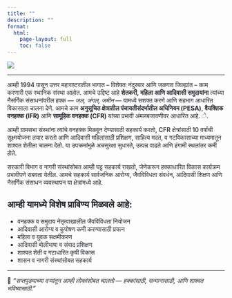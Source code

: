 ---
title: ""
description: ""
format:
  html:
    page-layout: full
    toc: false
---

<div style="color:#212529; font-weight:500">

![](marathi%20banner.jpg)

------------------------------------------------------------------------

आम्ही 1994 पासून उत्तर महाराष्टरातील भागात – विशेषतः नंदुरबार आणि जळगाव जिल्ह्यांत – काम करणारी एक स्थानिक संस्था आहोत. आमचे उद्दिष्ट आहे **शेतकरी, महिला आणि आदिवासी समुदायांना** त्यांच्या नैसर्गिक संसाधनांवरील हक्क — *जल, जंगल, जमीन* — यामध्ये सशक्त करणे आणि सहभाग आधारित विकासाला चालना देणे. आमचे काम **अनुसूचित क्षेत्रातील पंचायतीसंदर्भातील अधिनियम (PESA)**, **वैयक्तिक वनहक्क (IFR)** आणि **सामूहिक वनहक्क (CFR)** यांच्या प्रभावी अंमलबजावणीवर आधारित आहे.
े.

आम्ही ग्रामसभा संस्थांना त्यांचे वनहक्क मिळवून देण्यासाठी सहकार्य करतो, CFR क्षेत्रांसाठी 10 वर्षांची सूक्ष्मयोजना तयार करतो आणि आदिवासी महिलांसाठी प्रशिक्षण, साहित्य मदत, व गटविकासाच्या माध्यमातून शाश्वत शेतीला चालना देतो. या उपक्रमांमुळे अन्नसुरक्षा सुधारते, उत्पन्न वाढते आणि हंगामी स्थलांतर कमी होते.

सरकारी विभाग व नागरी संस्थांसोबत आम्ही घट्ट सहकार्य राखतो, जेणेकरून हक्काधारित विकास कार्यक्रम प्रभावीपणे राबवता येतील. आमचे सहकार्य सार्वजनिक आरोग्य, जैवविविधता संवर्धन, आदिवासी शिक्षण आणि नैसर्गिक संसाधन व्यवस्थापन या क्षेत्रांमध्ये आहे.

## आम्ही यामध्ये विशेष प्राविण्य मिळवले आहे:

-   वनहक्क व समुदाय नेतृत्वाखालील जैवविविधता नियोजन\
-   आदिवासी आरोग्य व कुपोषण कमी करण्यासाठी प्रयत्न\
-   महिला व युवक सक्षमीकरण\
-   आदिवासी बोलीभाषा व संवाद प्रशिक्षण\
-   शाश्वत शेती व गटाधारित कृषी विकास\
-   शासन व नागरी संस्थांसोबत सहकार्य

------------------------------------------------------------------------

🌱 *"सप्तपुड्याच्या दऱ्यांतून आम्ही लोकांसोबत चालतो — हक्कांसाठी, सन्मानासाठी, आणि शाश्वत भविष्यासाठी."*
